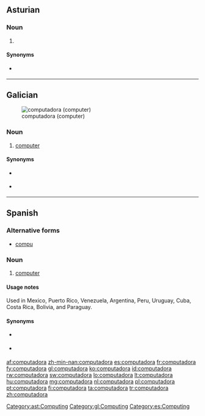 ==Asturian==
{{wikipedia|lang=ast}}

===Noun===
{{ast-noun|f|computadores}}

# {{l/en|computer}} {{gloss|a programmable device}}

====Synonyms====
* {{sense|computer}} {{l|ast|computador}} {{g|m}}

[[Category:ast:Computing]]

----

==Galician==
{{wikipedia|lang=gl}}
[[File:Macintosh classic.jpg|thumb|computadora (computer)]]

===Noun===
{{gl-noun|f}}

# [[computer]]

====Synonyms====
* {{sense|computer}} {{l|gl|computador}} {{g|m}}
* {{sense|computer}} {{l|gl|ordenador}} {{g|m}}

[[Category:gl:Computing]]

----

==Spanish==
{{wikipedia|lang=es}}

===Alternative forms===
* [[compu]] {{qualifier|informal}}

===Noun===
{{es-noun|f|computadoras}}

# [[computer]]

====Usage notes====
Used in Mexico, Puerto Rico, Venezuela, Argentina, Peru, Uruguay, Cuba, Costa Rica, Bolivia, and Paraguay.

====Synonyms====
* {{sense|computer}} {{l|es|computador}} {{g|m}}
* {{sense|computer}} {{l|es|ordenador}} {{g|m}}

[[Category:es:Computing]]

[[af:computadora]]
[[zh-min-nan:computadora]]
[[es:computadora]]
[[fr:computadora]]
[[fy:computadora]]
[[gl:computadora]]
[[ko:computadora]]
[[id:computadora]]
[[rw:computadora]]
[[sw:computadora]]
[[lo:computadora]]
[[lt:computadora]]
[[hu:computadora]]
[[mg:computadora]]
[[nl:computadora]]
[[pl:computadora]]
[[pt:computadora]]
[[fi:computadora]]
[[ta:computadora]]
[[tr:computadora]]
[[zh:computadora]]